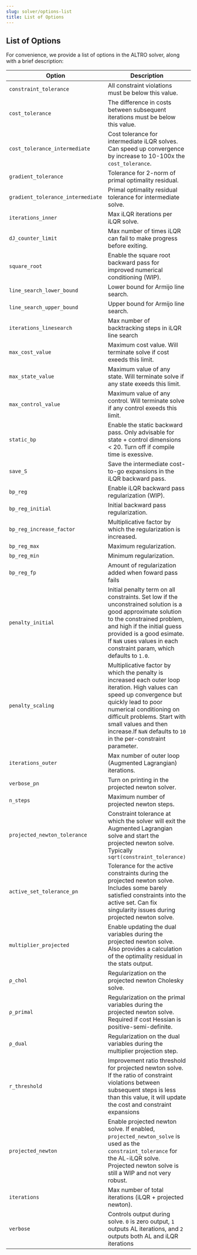 ```yaml
---
slug: solver/options-list
title: List of Options
---
```


## List of Options

For convenience, we provide a list of options in the ALTRO solver, along with a brief
description:

| Option                            | Description                                                                                                                                                                                                                                                                                         | Importance  | Default |
| --------------------------------- | --------------------------------------------------------------------------------------------------------------------------------------------------------------------------------------------------------------------------------------------------------------------------------------------------- | ----------- | ------- |
| `constraint_tolerance`            | All constraint violations must be below this value.                                                                                                                                                                                                                                                 | High        | `1e-6`  |
| `cost_tolerance`                  | The difference in costs between subsequent iterations must be below this value.                                                                                                                                                                                                                     | High        | `1e-4`  |
| `cost_tolerance_intermediate`     | Cost tolerance for intermediate iLQR solves. Can speed up convergence by increase to 10-100x the `cost_tolerance`.                                                                                                                                                                                  | Med         | `1e-4`  |
| `gradient_tolerance`              | Tolerance for 2-norm of primal optimality residual.                                                                                                                                                                                                                                                 | Low         | `1`     |
| `gradient_tolerance_intermediate` | Primal optimality residual tolerance for intermediate solve.                                                                                                                                                                                                                                        | Low         | `10`    |
| `iterations_inner`                | Max iLQR iterations per iLQR solve.                                                                                                                                                                                                                                                                 | Med         | `300`   |
| `dJ_counter_limit`                | Max number of times iLQR can fail to make progress before exiting.                                                                                                                                                                                                                                  | Low         | `10`    |
| `square_root`                     | Enable the square root backward pass for improved numerical conditioning (WIP).                                                                                                                                                                                                                     | Med         | `false` |
| `line_search_lower_bound`         | Lower bound for Armijo line search.                                                                                                                                                                                                                                                                 | Low         | `1e-8`  |
| `line_search_upper_bound`         | Upper bound for Armijo line search.                                                                                                                                                                                                                                                                 | Low         | `10.0`  |
| `iterations_linesearch`           | Max number of backtracking steps in iLQR line search                                                                                                                                                                                                                                                | Low         | 20      |
| `max_cost_value`                  | Maximum cost value. Will terminate solve if cost exeeds this limit.                                                                                                                                                                                                                                 | Low         | `1e8`   |
| `max_state_value`                 | Maximum value of any state. Will terminate solve if any state exeeds this limit.                                                                                                                                                                                                                    | Low         | `1e8`   |
| `max_control_value`               | Maximum value of any control. Will terminate solve if any control exeeds this limit.                                                                                                                                                                                                                | Low         | `1e8`   |
| `static_bp`                       | Enable the static backward pass. Only advisable for state + control dimensions < 20. Turn off if compile time is exessive.                                                                                                                                                                          | Low         | `true`  |
| `save_S`                          | Save the intermediate cost-to-go expansions in the iLQR backward pass.                                                                                                                                                                                                                              | Low         | `false` |
| `bp_reg`                          | Enable iLQR backward pass regularization (WIP).                                                                                                                                                                                                                                                     | Med         | `false` |
| `bp_reg_initial`                  | Initial backward pass regularization.                                                                                                                                                                                                                                                               | Low         | `0.0`   |
| `bp_reg_increase_factor`          | Multiplicative factor by which the regularization is increased.                                                                                                                                                                                                                                     | Low         | `1.6`   |
| `bp_reg_max`                      | Maximum regularization.                                                                                                                                                                                                                                                                             | Low         | `1e8`   |
| `bp_reg_min`                      | Minimum regularization.                                                                                                                                                                                                                                                                             | Low         | `1e-8`  |
| `bp_reg_fp`                       | Amount of regularization added when foward pass fails                                                                                                                                                                                                                                               | Low         | `10.0`  |
| `penalty_initial`                 | Initial penalty term on all constraints. Set low if the unconstrained solution is a good approximate solution to the constrained problem, and high if the initial guess provided is a good esimate. If `NaN` uses values in each constraint param, which defaults to `1.0`.                         | `Very High` | `NaN`   |
| `penalty_scaling`                 | Multiplicative factor by which the penalty is increased each outer loop iteration. High values can speed up convergence but quickly lead to poor numerical conditioning on difficult problems. Start with small values and then increase.If `NaN` defaults to `10` in the per-constraint parameter. | `Very High` | `NaN`   |
| `iterations_outer`                | Max number of outer loop (Augmented Lagrangian) iterations.                                                                                                                                                                                                                                         | Med         | `30`    |
| `verbose_pn`                      | Turn on printing in the projected newton solver.                                                                                                                                                                                                                                                    | Low         | `false` |
| `n_steps`                         | Maximum number of projected newton steps.                                                                                                                                                                                                                                                           | Low         | `2`     |
| `projected_newton_tolerance`      | Constraint tolerance at which the solver will exit the Augmented Lagrangian solve and start the projected newton solve. Typically `sqrt(constraint_tolerance)`                                                                                                                                      | High        | `1e-3`  |
| `active_set_tolerance_pn`         | Tolerance for the active constraints during the projected newton solve. Includes some barely satisfied constraints into the active set. Can fix singularity issues during projected newton solve.                                                                                                   | Med         | `1e-3`  |
| `multiplier_projected`            | Enable updating the dual variables during the projected newton solve. Also provides a calculation of the optimality residual in the stats output.                                                                                                                                                   | Low         | `true`  |
| `ρ_chol`                          | Regularization on the projected newton Cholesky solve.                                                                                                                                                                                                                                              | Med         | `1e-2`  |
| `ρ_primal`                        | Regularization on the primal variables during the projected newton solve. Required if cost Hessian is positive-semi-definite.                                                                                                                                                                       | Low         | `1e-8`  |
| `ρ_dual`                          | Regularization on the dual variables during the multiplier projection step.                                                                                                                                                                                                                         | Low         | `1e-8`  |
| `r_threshold`                     | Improvement ratio threshold for projected newton solve. If the ratio of constraint violations between subsequent steps is less than this value, it will update the cost and constraint expansions                                                                                                   | Low         | `1.1`   |
| `projected_newton`                | Enable projected newton solve. If enabled, `projected_newton_solve` is used as the `constraint_tolerance` for the AL-iLQR solve. Projected newton solve is still a WIP and not very robust.                                                                                                         | High        | `true`  |
| `iterations`                      | Max number of total iterations (iLQR + projected newton).                                                                                                                                                                                                                                           | Med         | 1000    |
| `verbose`                         | Controls output during solve. `0` is zero output, `1` outputs AL iterations, and `2` outputs both AL and iLQR iterations                                                                                                                                                                            | Low         | `0`     |
